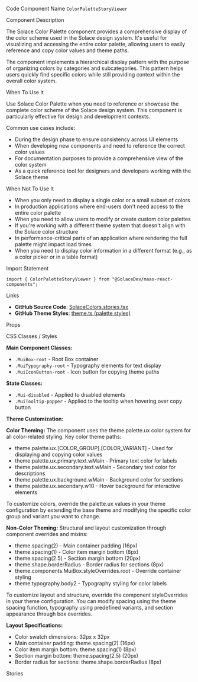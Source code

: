 
<Meta of={SolaceColorsStories} />

<Title>Solace Color Palette</Title>

<Description of={SolaceColorsStories} />

<Subtitle>Code Component Name</Subtitle>
`ColorPaletteStoryViewer`

<Subtitle>Component Description</Subtitle>

The Solace Color Palette component provides a comprehensive display of the color scheme used in the Solace design system. It's useful for visualizing and accessing the entire color palette, allowing users to easily reference and copy color values and theme paths.

The component implements a hierarchical display pattern with the purpose of organizing colors by categories and subcategories. This pattern helps users quickly find specific colors while still providing context within the overall color system.

<Subtitle>When To Use It</Subtitle>

Use Solace Color Palette when you need to reference or showcase the complete color scheme of the Solace design system. This component is particularly effective for design and development contexts.

Common use cases include:

- During the design phase to ensure consistency across UI elements
- When developing new components and need to reference the correct color values
- For documentation purposes to provide a comprehensive view of the color system
- As a quick reference tool for designers and developers working with the Solace theme

<Subtitle>When Not To Use It</Subtitle>

- When you only need to display a single color or a small subset of colors
- In production applications where end-users don't need access to the entire color palette
- When you need to allow users to modify or create custom color palettes
- If you're working with a different theme system that doesn't align with the Solace color structure
- In performance-critical parts of an application where rendering the full palette might impact load times
- When you need to display color information in a different format (e.g., as a color picker or in a table format)

<Subtitle>Import Statement</Subtitle>

```tsx
import { ColorPaletteStoryViewer } from "@SolaceDev/maas-react-components";
```

<Subtitle>Links</Subtitle>

- **GitHub Source Code**: [SolaceColors.stories.tsx](https://github.com/SolaceDev/maas-react-components/blob/main/storybook/src/stories/style/colors/SolaceColors.stories.tsx)
- **GitHub Theme Styles**: <a href="https://github.com/SolaceDev/maas-react-components/blob/main/src/resources/theme.ts#:~:text=palette" target="_blank">theme.ts (palette styles)</a>

<Subtitle>Props</Subtitle>

<ArgTypes of={SolaceColorsStories} />

<Subtitle>CSS Classes / Styles</Subtitle>

**Main Component Classes:**

- `.MuiBox-root` - Root Box container
- `.MuiTypography-root` - Typography elements for text display
- `.MuiIconButton-root` - Icon button for copying theme paths

**State Classes:**

- `.Mui-disabled` - Applied to disabled elements
- `.MuiTooltip-popper` - Applied to the tooltip when hovering over copy button

**Theme Customization:**

**Color Theming:**
The component uses the theme.palette.ux color system for all color-related styling. Key color theme paths:

- theme.palette.ux.[COLOR_GROUP].[COLOR_VARIANT] - Used for displaying and copying color values
- theme.palette.ux.primary.text.wMain - Primary text color for labels
- theme.palette.ux.secondary.text.wMain - Secondary text color for descriptions
- theme.palette.ux.background.wMain - Background color for sections
- theme.palette.ux.secondary.w10 - Hover background for interactive elements

To customize colors, override the palette.ux values in your theme configuration by extending the base theme and modifying the specific color group and variant you want to change.

**Non-Color Theming:**
Structural and layout customization through component overrides and mixins:

- theme.spacing(2) - Main container padding (16px)
- theme.spacing(1) - Color item margin bottom (8px)
- theme.spacing(2.5) - Section margin bottom (20px)
- theme.shape.borderRadius - Border radius for sections (8px)
- theme.components.MuiBox.styleOverrides.root - Override container styling
- theme.typography.body2 - Typography styling for color labels

To customize layout and structure, override the component styleOverrides in your theme configuration. You can modify spacing using the theme spacing function, typography using predefined variants, and section appearance through box overrides.

**Layout Specifications:**

- Color swatch dimensions: 32px x 32px
- Main container padding: theme.spacing(2) (16px)
- Color item margin bottom: theme.spacing(1) (8px)
- Section margin bottom: theme.spacing(2.5) (20px)
- Border radius for sections: theme.shape.borderRadius (8px)

<Subtitle>Stories</Subtitle>

<CustomStories />
